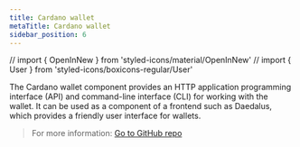 ```yaml
---
title: Cardano wallet
metaTitle: Cardano wallet
sidebar_position: 6
---
```


// import { OpenInNew } from 'styled-icons/material/OpenInNew' // import { User
} from 'styled-icons/boxicons-regular/User'

The Cardano wallet component provides an HTTP application programming interface
(API) and command-line interface (CLI) for working with the wallet. It can be
used as a component of a frontend such as Daedalus, which provides a friendly
user interface for wallets.

> For more information:
> [Go to GitHub repo <OpenInNew className='content-link' />](https://github.com/input-output-hk/cardano-wallet#overview)
